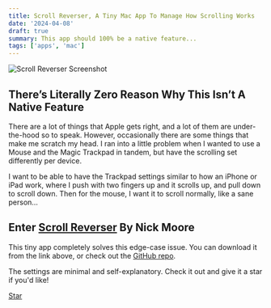 ```yaml
---
title: Scroll Reverser, A Tiny Mac App To Manage How Scrolling Works
date: '2024-04-08'
draft: true
summary: This app should 100% be a native feature...
tags: ['apps', 'mac']
---
```


![Scroll Reverser Screenshot](../../assets/scroll-reverser.png)

## There’s Literally Zero Reason Why This Isn’t A Native Feature 

There are a lot of things that Apple gets right, and a lot of them are under-the-hood so to speak. However, occasionally there are some things that make me scratch my head. I ran into a little problem when I wanted to use a Mouse and the Magic Trackpad in tandem, but have the scrolling set differently per device.

I want to be able to have the Trackpad settings similar to how an iPhone or iPad work, where I push with two fingers up and it scrolls up, and pull down to scroll down. Then for the mouse, I want it to scroll normally, like a sane person… 

## Enter [Scroll Reverser](https://pilotmoon.com/scrollreverser/) By Nick Moore

This tiny app completely solves this edge-case issue. You can download it from the link above, or check out the [GitHub repo](https://github.com/pilotmoon/Scroll-Reverser).

The settings are minimal and self-explanatory. Check it out and give it a star if you'd like!

<a class="github-button" href="https://github.com/pilotmoon/Scroll-Reverser" data-color-scheme="no-preference: light; light: light; dark: dark_high_contrast;" data-icon="octicon-star" data-size="large" data-show-count="true" aria-label="Star pilotmoon/Scroll-Reverser on GitHub">Star</a>